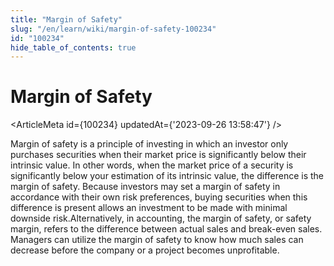```yaml
---
title: "Margin of Safety"
slug: "/en/learn/wiki/margin-of-safety-100234"
id: "100234"
hide_table_of_contents: true
---
```



# Margin of Safety

<ArticleMeta id={100234} updatedAt={'2023-09-26 13:58:47'} />
<div className='border-solid border-b border-t-0 my-4 border-[var(--ifm-color-gray-300)]' />

Margin of safety is a principle of investing in which an investor only purchases securities when their market price is significantly below their intrinsic value. In other words, when the market price of a security is significantly below your estimation of its intrinsic value, the difference is the margin of safety. Because investors may set a margin of safety in accordance with their own risk preferences, buying securities when this difference is present allows an investment to be made with minimal downside risk.Alternatively, in accounting, the margin of safety, or safety margin, refers to the difference between actual sales and break-even sales. Managers can utilize the margin of safety to know how much sales can decrease before the company or a project becomes unprofitable.
